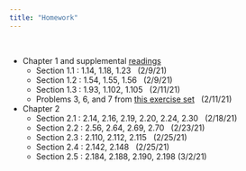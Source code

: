 ```yaml
---
title: "Homework"
---
```


<br>

- Chapter 1 and supplemental [readings](readings.html)
  - Section 1.1 : 1.14, 1.18, 1.23 &nbsp; (2/9/21)
  - Section 1.2 : 1.54, 1.55, 1.56 &nbsp; (2/9/21)
  - Section 1.3 : 1.93, 1.102, 1.105 &nbsp; (2/11/21)
  - Problems 3, 6, and 7 from [this exercise set](homework/exerciseA.pdf) &nbsp; (2/11/21)
- Chapter 2
  - Section 2.1 : 2.14, 2.16, 2.19, 2.20, 2.24, 2.30 &nbsp; (2/18/21)
  - Section 2.2 : 2.56, 2.64, 2.69, 2.70 &nbsp; (2/23/21)
  - Section 2.3 : 2.110, 2.112, 2.115 &nbsp; (2/25/21)
  - Section 2.4 : 2.142, 2.148 &nbsp; (2/25/21)
  - Section 2.5 : 2.184, 2.188, 2.190, 2.198 (3/2/21)